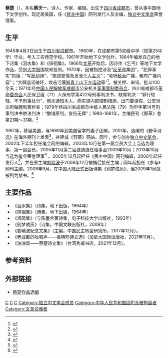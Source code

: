 '''蔡楚'''（{{bd|1945年|4月3日|||C蔡}}），本名'''蔡天一'''。诗人、作家、编辑。出生于[[四川省|四川省]][[成都市|成都市]]，曾从事中国地下文学创作。现定居美国，任《[[民主中国|民主中国]]》网刊发行人及主编，[[独立中文笔会|独立中文笔会]]荣誉理事。

==生平==

1945年4月3日出生于[[四川省|四川省]][[成都市|成都市]]。
1960年，在成都市第5初级中学（现第25中学）毕业，考入工农师范学校。1961年开始地下文学创作，1964年编发自己的地下诗集《洄水集》和《徘徊集》。1966年[[文革|文革]]开始后，因诗作《乞丐》等地下文学作品，受到[[大字报|大字报]]围攻和批判。1970年，因被指控涉及“[[反革命|反革命]]集团”，“犯罪事实”包括：“写[[反动|反动]]诗”，“歌颂爱情及发泄[[个人主义|个人主义]]”；“收听[[敌台_(文革名词)|敌台]]广播，散布广播内容”；“大肆造谣破坏，攻击污蔑[[知青|知青]][[上山下乡运动|上山下乡运动]]等”<ref>{{cite web|url=http://www.21ccom.net/articles/lsjd/lsjj/article_2012040957132.html|title=李亚东：一九六〇年代查勘地下文学现场——从蔡楚的“反动诗”说起|publisher=[[共识网|共识网]]|date=2012-04-09|archiveurl=https://web.archive.org/web/20150521162647/http://www.21ccom.net/articles/lsjd/lsjj/article_2012040957132.html|archivedate=2015-05-21|deadurl=yes}}</ref>，被关押、审讯、批斗100余天；1971年经[[中国人民解放军|中国人民解放军]][[成都市|成都市]]公安机关[[军事管制委员会|军事管制委员会]]、四川省成都市[[革命委员会|革命委员会]]人民保卫组（71）人保刑字第422号刑事判决书，缺席判决：“罪行较轻，不予刑事处分”，但未通知本人，而实施内部控制措施，出门要请假，公安派出所每晚到家检查；1979年经四川省成都市中级人民法院（79）刑申字第14号刑事判决书依法判决：“撤销原判，宣告无罪”；1980-1981年，主编民刊《野草》总第21期～31期。<ref>{{cite web|url=http://blog.boxun.com/hero/caichu/1_1.shtml|title=蔡楚简介|publisher=博讯|date=2006-10-01|accessdate=2016-09-26|archive-date=2016-09-27|archive-url=https://web.archive.org/web/20160927064912/http://blog.boxun.com/hero/caichu/1_1.shtml|dead-url=no}}</ref>

1997年，移居美国，与1989年到美国留学的妻子团聚。2001年，选编的《野草诗选》在海外期刊上发表<ref>{{cite web|url=http://www.rfa.org/mandarin/yataibaodao/caichu-03172009100828.htmlhttp://www.bjzc.org/bjs/bc/94/81|title=野草诗选|publisher=北京之春|date=2001-03-01}}{{dead link|date=2018年4月 |bot=InternetArchiveBot |fix-attempted=yes }}</ref>，并建成《野草》网站。同年，参与创办[[独立中文笔会|独立中文笔会]]，2002年下半年担任笔会网络编辑，2003年10月在第一届会员大会上当选为理事、第一副会长，2005年11月第二届连选连任理事至2009年10月；2013年10月当选为笔会荣誉理事<ref>{{cite web|url=http://www.chinesepen.org/blog/archives/4955|title=张裕：独立中文笔会之源流|publisher=独立中文笔会|date=2016-02-22|accessdate=2016-09-26|archive-date=2016-09-27|archive-url=https://web.archive.org/web/20160927094803/http://www.chinesepen.org/blog/archives/4955|dead-url=no}}</ref> 。2005年12月起担任《[[民主中国|民主中国]]》网刊编辑，2006年起任发行人<ref>{{cite news |title=《民主中国》网刊敬启 |url=https://minzhuzhongguo.org/default.php?id=85691 |accessdate=2018-08-24 |work=民主中国 |archive-date=2021-12-09 |archive-url=https://web.archive.org/web/20211209003842/https://minzhuzhongguo.org/default.php?id=85691 |dead-url=no }}</ref>，并在原主编[[刘晓波|刘晓波]]于2008年12月被捕后接任主编；同年起担任《参与》网刊主编。2008年9月，在中国大陆正式出版诗集《别梦成灰》，但2009年1月就被列为禁书。<ref>{{cite web|url=http://www.rfa.org/mandarin/yataibaodao/caichu-03172009100828.html|title=中国多省查封旅美诗人蔡楚诗集《别梦成灰》|publisher=自由亚洲电台|date=2009-03-17|accessdate=2016-09-26|archive-date=2016-09-27|archive-url=https://web.archive.org/web/20160927103844/http://www.rfa.org/mandarin/yataibaodao/caichu-03172009100828.html|dead-url=no}}</ref>

==主要作品==

*《洄水集》（诗集，地下出版，1964年）
*《徘徊集》（诗集，地下出版，1964年）
*《鸡鸣集》（与陈墨合著诗集，电子科技大学出版社，1993年）
*《别梦成灰》（诗集，中国文联出版社，2009年）
*《劉曉波紀念文集》（主編，中国民主转型研究所，2017年12月）。
*《老成都的吆喝声——推特短诗文选》（加拿大国际出版社，2021年11月）。
*《油油饭——蔡楚诗文集》（台湾秀威书店，2021年12月）。

==参考资料==
{{reflist}}

==外部链接==
*{{zh-hans}}[http://blog.boxun.com/hero/caichu/ 蔡楚作品选编] {{Wayback|url=http://blog.boxun.com/hero/caichu/ |date=20161119002211 }}


[[Category:中华人民共和国新诗作家|C]]
[[Category:成都人|C]]
[[Category:蔡姓|C]]
[[Category:独立中文笔会成员|Category:独立中文笔会成员]]
[[Category:中华人民共和国囚犯及被拘留者|Category:中华人民共和国囚犯及被拘留者]]
[[Category:文革受难者|Category:文革受难者]]